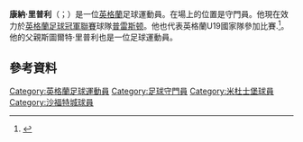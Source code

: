 {{noteTA
|G1=Football
|G2=FAcup
}}

'''康納·里普利'''（{{lang-en|Connor Ripley}}；{{bd|1993年|2月13日}}）是一位[[英格蘭|英格蘭]]足球運動員。在場上的位置是守門員。他現在效力於[[英格蘭足球冠軍聯賽|英格蘭足球冠軍聯賽]]球隊[[普雷斯顿足球俱乐部|普雷斯顿]]。他也代表英格蘭U19國家隊參加比賽.<ref>{{cite web|url=http://www.mfc.co.uk/news/article/joe-out-connor-in-1596079.aspx|title=Joe Out, Connor In|publisher==Middlesbrough F.C. official website|accessdate=8 March 2015|date=4 October 2011|archiveurl=https://web.archive.org/web/20150308225142/http://www.mfc.co.uk/news/article/joe-out-connor-in-1596079.aspx|archivedate=2015年3月8日|deadurl=yes}}</ref>。他的父親斯圖爾特·里普利也是一位足球運動員。

==參考資料==
{{Reflist}}

{{DEFAULTSORT:Ripley, Connor}}
[[Category:英格蘭足球運動員|Category:英格蘭足球運動員]]
[[Category:足球守門員|Category:足球守門員]]
[[Category:米杜士堡球員|Category:米杜士堡球員]]
[[Category:沙福特城球員|Category:沙福特城球員]]
